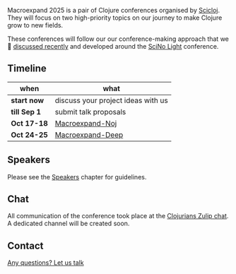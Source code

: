Macroexpand 2025 is a pair of Clojure conferences organised by [Scicloj](https://scicloj.github.io/). They will focus on two high-priority topics on our journey to make Clojure grow to new fields.

These conferences will follow our our conference-making approach that we 🎥 [discussed recently](https://www.youtube.com/watch?v=n6ICeRyXHsI) and developed around the [SciNo Light](https://scicloj.github.io/scinoj-light-1/) conference.

## Timeline

|when|what|
|-|-|
|**start now**|discuss your project ideas with us|
|**till Sep 1**|submit talk proposals|
|**Oct 17-18**|[Macroexpand-Noj](./macroexpand-noj.html)|
|**Oct 24-25**|[Macroexpand-Deep](./macroexpand-deep.html)|

## Speakers
Please see the [Speakers](./speakers.html) chapter for guidelines.

## Chat
All communication of the conference took place at the [Clojurians Zulip chat](https://scicloj.github.io/docs/community/chat/). A dedicated channel will be created soon.

## Contact
<a class="btn btn-info btn-lg px-4 mb-2 rounded" href="https://scicloj.github.io/docs/community/contact/" role="button">Any questions? Let us talk</a>
